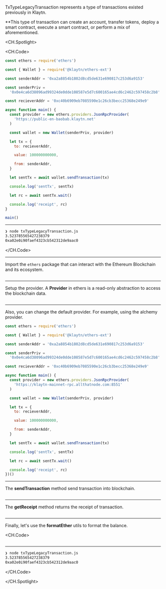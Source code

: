 TxTypeLegacyTransaction represents a type of transactions existed previously in Klaytn.

\*\*This type of transaction can create an account, transfer tokens, deploy a smart contract, execute a smart contract, or perform a mix of aforementioned.

<CH.Spotlight>

<CH.Code>

```js txTypeLegacyTransaction.js
const ethers = require('ethers')

const { Wallet } = require('@klaytn/ethers-ext')

const senderAddr = '0xa2a8854b1802d8cd5de631e690817c253d6a9153'

const senderPriv =
  '0x0e4ca6d38096ad99324de0dde108587e5d7c600165ae4cd6c2462c597458c2b8'

const recieverAddr = '0xc40b6909eb7085590e1c26cb3becc25368e249e9'

async function main() {
  const provider = new ethers.providers.JsonRpcProvider(
    'https://public-en-baobab.klaytn.net'
  )

  const wallet = new Wallet(senderPriv, provider)

  let tx = {
    to: recieverAddr,

    value: 100000000000,

    from: senderAddr,
  }

  let sentTx = await wallet.sendTransaction(tx)

  console.log('sentTx', sentTx)

  let rc = await sentTx.wait()

  console.log('receipt', rc)
}

main()
```

---

```zsh output
❯ node txTypeLegacyTransaction.js
3.523785565427238379
0xa02e0i90faef4323cb542312de9aac0
```

</CH.Code>

---

Import the `ethers` package that can interact with the Ethereum Blockchain and its ecosystem.

```js txTypeLegacyTransaction.js focus=1

```

---

Setup the provider. A **Provider** in ethers is a read-only abstraction to access the blockchain data.

```js txTypeLegacyTransaction.js focus=13

```

---

Also, you can change the default provider. For example, using the alchemy provider.

```js txTypeLegacyTransaction.js focus=13:16
const ethers = require('ethers')

const { Wallet } = require('@klaytn/ethers-ext')

const senderAddr = '0xa2a8854b1802d8cd5de631e690817c253d6a9153'

const senderPriv =
  '0x0e4ca6d38096ad99324de0dde108587e5d7c600165ae4cd6c2462c597458c2b8'

const recieverAddr = '0xc40b6909eb7085590e1c26cb3becc25368e249e9'

async function main() {
  const provider = new ethers.providers.JsonRpcProvider(
    'https://klaytn-mainnet-rpc.allthatnode.com:8551'
  )

  const wallet = new Wallet(senderPriv, provider)

  let tx = {
    to: recieverAddr,

    value: 100000000000,

    from: senderAddr,
  }

  let sentTx = await wallet.sendTransaction(tx)

  console.log('sentTx', sentTx)

  let rc = await sentTx.wait()

  console.log('receipt', rc)
})()
```

---

The **sendTransaction** method send transaction into blockchain.

```js txTypeLegacyTransaction.js focus=27:28

```
---

The **getReceipt** method returns the receipt of transaction.

```js txTypeLegacyTransaction.js focus=31:32

```
---

Finally, let's use the **formatEther** utils to format the balance.

<CH.Code>

```js txTypeLegacyTransaction.js focus=29:33

```

---

```zsh output
❯ node txTypeLegacyTransaction.js
3.523785565427238379
0xa02e0i90faef4323cb542312de9aac0
```

</CH.Code>

</CH.Spotlight>
